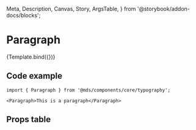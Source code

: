   Meta,
  Description,
  Canvas,
  Story,
  ArgsTable,
} from '@storybook/addon-docs/blocks';

<Meta title="Components/core/typography/Paragraph" component={Paragraph} />

# Paragraph

<Description of={Paragraph} />


<Canvas withToolbar>
  <Story name="Default" args={{ children: 'This is a paragraph' }}>
    {Template.bind({})}
  </Story>
</Canvas>

## Code example

```tsx
import { Paragraph } from '@mds/components/core/typography';
```

```tsx
<Paragraph>This is a paragraph</Paragraph>
```

## Props table

<ArgsTable of={Paragraph} />

